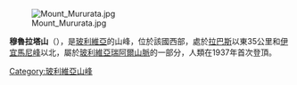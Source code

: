 {{unreferenced|time=2018-06-29T02:10:50+00:00}}
[[Image:Mount_Mururata.jpg|right]]

{{Coord|16|31|50|S|67|49|39|W|display=title}}

'''穆魯拉塔山'''（{{lang-es|Cerro Mururata}}），是[[玻利維亞|玻利維亞]]的山峰，位於該國西部，處於[[拉巴斯|拉巴斯]]以東35公里和[[伊宜馬尼峰|伊宜馬尼峰]]以北，屬於[[玻利維亞瑞阿爾山脈|玻利維亞瑞阿爾山脈]]的一部分，人類在1937年首次登頂。

{{Bolivia-geo-stub}}
[[Category:玻利維亞山峰|Category:玻利維亞山峰]]
